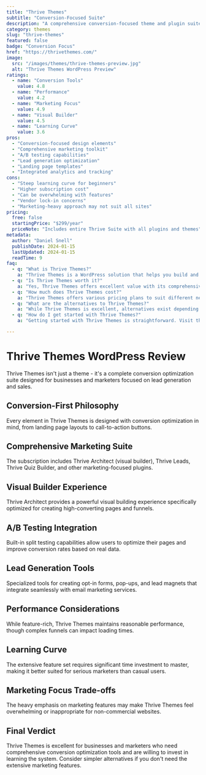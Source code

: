 ```yaml
---
title: "Thrive Themes"
subtitle: "Conversion-Focused Suite"
description: "A comprehensive conversion-focused theme and plugin suite designed for marketers and businesses who prioritize lead generation and sales optimization."
category: themes
slug: "thrive-themes"
featured: false
badge: "Conversion Focus"
href: "https://thrivethemes.com/"
image:
  src: "/images/themes/thrive-themes-preview.jpg"
  alt: "Thrive Themes WordPress Preview"
ratings:
  - name: "Conversion Tools"
    value: 4.8
  - name: "Performance"
    value: 4.2
  - name: "Marketing Focus"
    value: 4.9
  - name: "Visual Builder"
    value: 4.5
  - name: "Learning Curve"
    value: 3.6
pros:
  - "Conversion-focused design elements"
  - "Comprehensive marketing toolkit"
  - "A/B testing capabilities"
  - "Lead generation optimization"
  - "Landing page templates"
  - "Integrated analytics and tracking"
cons:
  - "Steep learning curve for beginners"
  - "Higher subscription cost"
  - "Can be overwhelming with features"
  - "Vendor lock-in concerns"
  - "Marketing-heavy approach may not suit all sites"
pricing:
  free: false
  startingPrice: "$299/year"
  priceNote: "Includes entire Thrive Suite with all plugins and themes"
metadata:
  author: "Daniel Snell"
  publishDate: 2024-01-15
  lastUpdated: 2024-01-15
  readTime: 9
faq:
  - q: "What is Thrive Themes?"
    a: "Thrive Themes is a WordPress solution that helps you build and optimize your website with powerful features and excellent performance."
  - q: "Is Thrive Themes worth it?"
    a: "Yes, Thrive Themes offers excellent value with its comprehensive feature set, regular updates, and reliable support. It's a solid investment for serious WordPress users."
  - q: "How much does Thrive Themes cost?"
    a: "Thrive Themes offers various pricing plans to suit different needs. Check their official website for current pricing and special offers."
  - q: "What are the alternatives to Thrive Themes?"
    a: "While Thrive Themes is excellent, alternatives exist depending on your specific needs. Consider your requirements for features, budget, and ease of use when comparing options."
  - q: "How do I get started with Thrive Themes?"
    a: "Getting started with Thrive Themes is straightforward. Visit their official website, choose a plan that fits your needs, and follow their setup documentation or tutorials."

---
```


# Thrive Themes WordPress Review

Thrive Themes isn't just a theme - it's a complete conversion optimization suite designed for businesses and marketers focused on lead generation and sales.

## Conversion-First Philosophy

Every element in Thrive Themes is designed with conversion optimization in mind, from landing page layouts to call-to-action buttons.

## Comprehensive Marketing Suite

The subscription includes Thrive Architect (visual builder), Thrive Leads, Thrive Quiz Builder, and other marketing-focused plugins.

## Visual Builder Experience

Thrive Architect provides a powerful visual building experience specifically optimized for creating high-converting pages and funnels.

## A/B Testing Integration

Built-in split testing capabilities allow users to optimize their pages and improve conversion rates based on real data.

## Lead Generation Tools

Specialized tools for creating opt-in forms, pop-ups, and lead magnets that integrate seamlessly with email marketing services.

## Performance Considerations

While feature-rich, Thrive Themes maintains reasonable performance, though complex funnels can impact loading times.

## Learning Curve

The extensive feature set requires significant time investment to master, making it better suited for serious marketers than casual users.

## Marketing Focus Trade-offs

The heavy emphasis on marketing features may make Thrive Themes feel overwhelming or inappropriate for non-commercial websites.

## Final Verdict

Thrive Themes is excellent for businesses and marketers who need comprehensive conversion optimization tools and are willing to invest in learning the system. Consider simpler alternatives if you don't need the extensive marketing features.